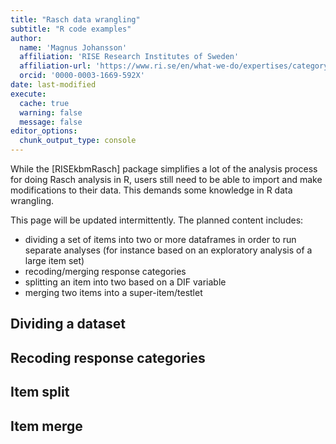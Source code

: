---
title: "Rasch data wrangling"
subtitle: "R code examples"
author: 
  name: 'Magnus Johansson'
  affiliation: 'RISE Research Institutes of Sweden'
  affiliation-url: 'https://www.ri.se/en/what-we-do/expertises/category-based-measurements'
  orcid: '0000-0003-1669-592X'
date: last-modified
execute: 
  cache: true
  warning: false
  message: false
editor_options: 
  chunk_output_type: console
---

While the [RISEkbmRasch] package simplifies a lot of the analysis process for doing Rasch analysis in R, users still need to be able to import and make modifications to their data. This demands some knowledge in R data wrangling.

This page will be updated intermittently. The planned content includes:

- dividing a set of items into two or more dataframes in order to run separate analyses (for instance based on an exploratory analysis of a large item set)
- recoding/merging response categories
- splitting an item into two based on a DIF variable
- merging two items into a super-item/testlet

## Dividing a dataset

## Recoding response categories

## Item split

## Item merge

